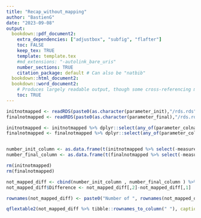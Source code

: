 ```yaml
---
title: "Recap_without_mapping"
author: "BastienG"
date: "2023-09-08"
output:
  bookdown::pdf_document2:
    extra_dependencies: ["adjustbox", "subfig", "flafter"]
    toc: FALSE
    keep_tex: TRUE
    template: template.tex
    #md_extensions: "-autolink_bare_uris"
    number_sections: TRUE
    citation_package: default # Can also be "natbib"
  bookdown::html_document2:
  bookdown::word_document2: 
    # Produces largely readable output, though some cross-referencing may fail. Useful for collaboration.
    toc: TRUE
---
```


```r

initnotmapped <- readRDS(paste0(as.character(parameter_init),"/rds.rds"))
finalnotmapped <- readRDS(paste0(as.character(parameter_final),"/rds.rds"))

initnotmapped <- initnotmapped %>% dplyr::select(any_of(parameter_colnames_to_keep))
finalnotmapped <- finalnotmapped %>% dplyr::select(any_of(parameter_colnames_to_keep))


number_init_column <- as.data.frame(t(initnotmapped %>% select(-measurement_value) %>% summarise_all(list(~n_distinct(.))))) %>%  dplyr::rename(!!as.symbol(eval(parse(text = "titre_1"))) := V1)
number_final_column <- as.data.frame(t(finalnotmapped %>% select(-measurement_value) %>% summarise_all(list(~n_distinct(.)))))%>%  dplyr::rename(!!as.symbol(eval(parse(text = "titre_2"))) := V1)

rm(initnotmapped)
rm(finalnotmapped)

not_mapped_diff <- cbind(number_init_column , number_final_column ) %>% mutate_all(as.numeric)
not_mapped_diff$Difference <- not_mapped_diff[,2]-not_mapped_diff[,1]

rownames(not_mapped_diff) <- paste0("Number of ", rownames(not_mapped_diff))

```

```r

qflextable2(not_mapped_diff %>% tibble::rownames_to_column(" "), captionn = "Comparison of number of stratas between the two datasets with including the differences due to the mapping of codelist", save_folder = "Summary")
```

